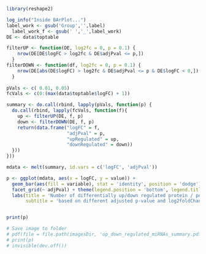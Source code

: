 

```{r}
library(reshape2)

log_info("Inside BArPlot...")
label_work <- gsub('Group','',label)
  label_work_f <- gsub(' ','_',label_work)
DE <- data$toptable

filterUP <- function(DE, log2fc = 0, p = 0.1) {
    nrow(DE[DE$logFC > log2fc & DE$adjPval <= p,])
  }
filterDOWN <- function(df, log2fc = 0, p = 0.1) {
    nrow(DE[abs(DE$logFC) > log2fc & DE$adjPval <= p & DE$logFC < 0,])
  }
 
pVals <- c( 0.01, 0.05)
fcVals <- c(0:(max(data$toptable$logFC) + 1))

summary <- do.call(rbind, lapply(pVals, function(p) {
  do.call(rbind, lapply(fcVals, function(f){
    up <- filterUP(DE, f, p)
    down <- filterDOWN(DE, f, p)
    return(data.frame("logFC" = f, 
                      "adjPval" = p, 
                      "upRegulated" = up, 
                      "downRegulated" = down))
  }))
}))

mdata <- melt(summary, id.vars = c('logFC', 'adjPval'))

p <- ggplot(mdata, aes(x = logFC, y = value)) + 
  geom_bar(aes(fill = variable), stat = 'identity', position = 'dodge') + 
  facet_grid(~ adjPval) + theme(legend.position = 'bottom', legend.title = element_blank()) + 
  labs(title = 'Number of differentially up/down regulated protein / peptide', 
       subtitle = 'based on different adjusted p-value and log2foldChange cut-off values')


print(p)

# Save image to folder
# pdf(file = file.path(imagesDir, 'up_down_regulated_miRNAs_summary.pdf'))
# print(p)
# invisible(dev.off())




```